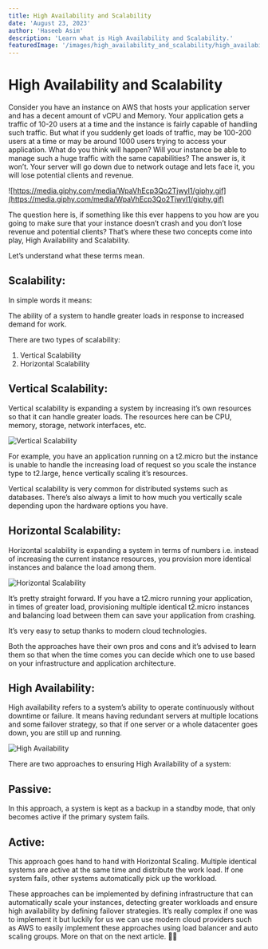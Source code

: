 ```yaml
---
title: High Availability and Scalability
date: 'August 23, 2023'
author: 'Haseeb Asim'
description: 'Learn what is High Availability and Scalability.'
featuredImage: '/images/high_availability_and_scalability/high_availability.png'
---
```


# High Availability and Scalability

Consider you have an instance on AWS that hosts your application server and has a decent amount of vCPU and Memory. Your application gets a traffic of 10-20 users at a time and the instance is fairly capable of handling such traffic. But what if you suddenly get loads of traffic, may be 100-200 users at a time or may be around 1000 users trying to access your application. What do you think will happen? Will your instance be able to manage such a huge traffic with the same capabilities? The answer is, it won’t. Your server will go down due to network outage and lets face it, you will lose potential clients and revenue.

![https://media.giphy.com/media/WpaVhEcp3Qo2TjwyI1/giphy.gif](https://media.giphy.com/media/WpaVhEcp3Qo2TjwyI1/giphy.gif)

The question here is, if something like this ever happens to you how are you going to make sure that your instance doesn’t crash and you don’t lose revenue and potential clients? That’s where these two concepts come into play, High Availability and Scalability.

Let’s understand what these terms mean.

## Scalability:

In simple words it means:

The ability of a system to handle greater loads in response to increased demand for work.

There are two types of scalability:

1. Vertical Scalability
2. Horizontal Scalability

## Vertical Scalability:

Vertical scalability is expanding a system by increasing it’s own resources so that it can handle greater loads. The resources here can be CPU, memory, storage, network interfaces, etc.

![Vertical Scalability](/images/high_availability_and_scalability/vertical.png)

For example, you have an application running on a t2.micro but the instance is unable to handle the increasing load of request so you scale the instance type to t2.large, hence vertically scaling it’s resources.

Vertical scalability is very common for distributed systems such as databases. There’s also always a limit to how much you vertically scale depending upon the hardware options you have.

## Horizontal Scalability:

Horizontal scalability is expanding a system in terms of numbers i.e. instead of increasing the current instance resources, you provision more identical instances and balance the load among them.

![Horizontal Scalability](/images/high_availability_and_scalability/horizontal.png)

It’s pretty straight forward. If you have a t2.micro running your application, in times of greater load, provisioning multiple identical t2.micro instances and balancing load between them can save your application from crashing.

It’s very easy to setup thanks to modern cloud technologies.

Both the approaches have their own pros and cons and it’s advised to learn them so that when the time comes you can decide which one to use based on your infrastructure and application architecture.

## High Availability:

High availability refers to a system’s ability to operate continuously without downtime or failure. It means having redundant servers at multiple locations and some failover strategy, so that if one server or a whole datacenter goes down, you are still up and running.

![High Availability](/images/high_availability_and_scalability/high_availability.png)

There are two approaches to ensuring High Availability of a system:

## Passive:

In this approach, a system is kept as a backup in a standby mode, that only becomes active if the primary system fails.

## Active:

This approach goes hand to hand with Horizontal Scaling. Multiple identical systems are active at the same time and distribute the work load. If one system fails, other systems automatically pick up the workload.

These approaches can be implemented by defining infrastructure that can automatically scale your instances, detecting greater workloads and ensure high availability by defining failover strategies. It’s really complex if one was to implement it but luckily for us we can use modern cloud providers such as AWS to easily implement these approaches using load balancer and auto scaling groups. More on that on the next article. 🙌🏻
